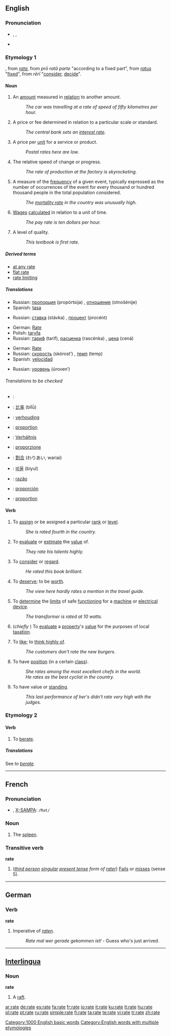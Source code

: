 {{see|raté}}
{{wikipedia|Rate (disambiguation)}}
==English==

===Pronunciation===
* {{IPA|/ɹeɪt/}}, {{SAMPA|/r\eIt/}}, {{AHD|r��āt}} <!-- :[[Rhymes: -eɪt]] except there aren't any... -->
*{{audio|en-us-rate.ogg|Audio (US)}}

===Etymology 1===
{{OF.}}, from {{ML.}} ''[[rata]]'', from {{L.}}''prō ratā parte'' "according to a fixed part", from ''[[ratus]]'' "[[fix]]ed", from ''rērī'' "[[consider]], [[decide]]".

====Noun====
{{wikipedia}}
{{en-noun}}

# An [[amount]] measured in [[relation]] to another amount.
#:''The car was travelling at a rate of speed of fifty kilometres per hour.''
# A price or fee determined in relation to a particular scale or standard.
#:''The central bank sets an [[interest rate]].''
# A price per [[unit]] for a service or product.
#:''Postal rates here are low.''
# The relative speed of change or progress.
#:''The rate of production at the factory is skyrocketing.''
# {{statistics}} A measure of the [[frequency]] of a given event, typically expressed as the number of occurrences of the event for every thousand or hundred thousand people in the total population considered.
#:''The [[mortality rate]] in the country was unusually high.''
# [[wage|Wages]] [[calculate]]d in relation to a unit of time.
#:''The pay rate is ten dollars per hour.''
# A level of quality.
#:''This textbook is first rate''.

=====Derived terms=====
*[[at any rate]]
*[[flat rate]]
*[[rate limiting]]

=====Translations=====
{{trans-top|An amount measured in relation to another amount}}
*Russian: [[пропорция]] (propórtsija) {{f}}, [[отношение]] (otnošénije) {{n}}
*Spanish: [[tasa]] {{f}}
{{trans-mid}}
{{trans-bottom}}

{{trans-top|A price or fee determined in relation to a particular scale or standard}}
*Russian: [[ставка]] (stávka) {{f}}, [[процент]] (procént) {{m}}
{{trans-mid}}
{{trans-bottom}}

{{trans-top|A price per unit for a service or product}}
*German: [[Rate]] {{f}}
*Polish: [[taryfa]] {{f}}
*Russian: [[тариф]] (taríf), [[расценка]] (rascénka) {{f}}, [[цена]] (cená) {{f}}
{{trans-mid}}
{{trans-bottom}}

{{trans-top|relative speed}}
*German: [[Rate]] {{f}}
*Russian: [[скорость]] (skórost’) {{f}}, [[темп]] (temp) {{m}}
*Spanish: [[velocidad]] {{f}}
{{trans-mid}}
{{trans-bottom}}

{{trans-top|A measure of the frequency of a given event}}
*Russian: [[уровень]] (úroven’) {{m}}
{{trans-mid}}
{{trans-bottom}}

======Translations to be checked======
{{checktrans}}
{{trans-top|Ratio}}
*{{ttbc|Arabic}}: {{Arab|[[معدل]]}} {{IPAchar|(moʕáddal)}} {{m}}
*{{ttbc|Chinese}}: [[比率]] (bǐlǜ)
*{{ttbc|Dutch}}: [[verhouding]] {{f}}
*{{ttbc|French}}: [[proportion]] {{f}}
*{{ttbc|German}}: [[Verhältnis]] {{n}}
*{{ttbc|Italian}}: [[proporzione]] {{f}}
{{trans-mid}}
*{{ttbc|Japanese}}: [[割合]] (わりあい, wariai)
*{{ttbc|Korean}}: [[비율]] (biyul)
*{{ttbc|Portuguese}}: [[razão]] {{f}}
*{{ttbc|Spanish}}: [[proporción]] {{f}}
*{{ttbc|Swedish}}: [[proportion]] {{c}}
{{trans-bottom}}

====Verb====
{{en-verb|rat|ing}}

# {{transitive}} To [[assign]] or be assigned a particular [[rank]] or [[level]].
#:''She is rated fourth in the country.''
# {{transitive}} To [[evaluate]] or [[estimate]] the [[value]] of.
#:''They rate his talents highly.''
# {{transitive}} To [[consider]] or [[regard]].
#:''He rated this book brilliant.''
# {{transitive}} To [[deserve]]; to be [[worth]].
#:''The view here hardly rates a mention in the travel guide.''
# {{transitive}} To [[determine]] the [[limit]]s of safe [[function]]ing for a [[machine]] or [[electrical]] [[device]].
#:''The transformer is rated at 10 watts.''
# {{transitive}} (''chiefly {{UK}}'') To [[evaluate]] a [[property]]'s [[value]] for the purposes of local [[taxation]].
# {{transitive}}  {{informal}} To [[like]]; to [[think highly of]].
#:''The customers don't rate the new burgers.''
# {{intransitive}} To have [[position]] (in a certain [[class]]).
#:''She rates among the most excellent chefs in the world.''
#:''He rates as the best cyclist in the country.''
# {{intransitive}} To have value or [[standing]].
#:''This last performance of her's didn't rate very high with the judges.''

===Etymology 2===

====Verb====
{{en-verb|rat|es}}

# {{transitive}} To [[berate]].

=====Translations=====
See ''to [[berate]]''.

[[Category:1000 English basic words]]
[[Category:English words with multiple etymologies]]

----

==French==

===Pronunciation===
* {{IPA|/ʁat/}}, [[w:X-SAMPA|X-SAMPA]]: <tt>/Rat/</tt>

===Noun===
{{fr-noun|f}}

# The [[spleen]].

===Transitive verb===
{{rfc-trverb|Transitive verb}}
'''rate'''

# (''[[third person]] [[singular]] [[present tense]] form of [[rater]]'') [[Fail]]s or [[miss]]es (sense 5).

----

==German==

===Verb===
'''rate'''

# Imperative of ''[[raten]]''.
#:''Rate mal wer gerade gekommen ist!'' - Guess who's just arrived.

----

==[[Interlingua]]==

===Noun===
'''rate'''

# A [[raft]].

[[ar:rate]]
[[de:rate]]
[[es:rate]]
[[fa:rate]]
[[fr:rate]]
[[io:rate]]
[[it:rate]]
[[ku:rate]]
[[lt:rate]]
[[hu:rate]]
[[pl:rate]]
[[pt:rate]]
[[ru:rate]]
[[simple:rate]]
[[fi:rate]]
[[ta:rate]]
[[te:rate]]
[[vi:rate]]
[[tr:rate]]
[[zh:rate]]